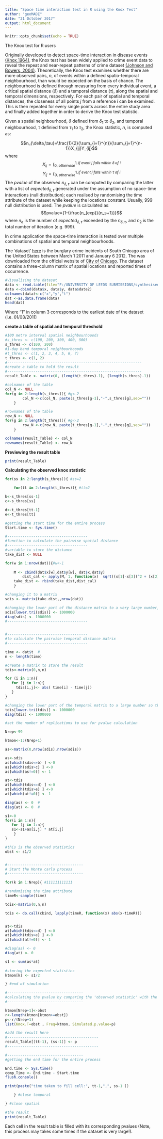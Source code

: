 ---
title: "Space time interaction test in R using the Knox Test"
author: "geoMADE"
date: "21 October 2017"
output: html_document
---

```{r setup, include=FALSE}
knitr::opts_chunk$set(echo = TRUE)
```

The Knox test for R users

Originally developed to detect space-time interaction in disease events [(Knox 1964)](https://www.ncbi.nlm.nih.gov/pmc/articles/PMC1058931/), the Knox test has been widely applied to crime event data to reveal the repeat and near-repeat patterns of crime dataset [(Johnson and Bowers, 2004)](https://academic.oup.com/bjc/article-abstract/44/1/55/380644). Theoretically, the Knox test examines whether there are more observed pairs, $n$, of events within a defined spatio-temporal neighbourhood, than would be expected on the basis of chance. The neighbourhood is defined through measuring from every individual event, a critical spatial distance $(\delta)$ and a temporal distance $(\tau)$, along the spatial and temporal dimensions, respectively. For each pair of spatial and temporal distances, the closeness of all points $j$ from a reference $i$ can be examined. This is then repeated for every single points across the entire study area and finally added together in order to derive the Knox test statistic. 

Given a spatial neighbourhood, $\delta$ defined from $\delta_1$ to $\delta_2$, and temporal neighbourhood, $\tau$ definied from $\tau_1$ to $\tau_2$, the Knox statistic, $n$, is computed as:

$$n_{\delta,\tau}=\frac{1}{2}{\sum_{i=1}^{n}}{\sum_{j=1}^{n-1}}X_{ij}Y_{ij}$$ where $$X_{ij}=\{_{0, ~otherwise}^{1, if ~event ~j ~falls ~within ~\delta ~of ~i}$$ $$Y_{ij}=\{_{0, ~otherwise}^{1, if ~event ~j ~falls ~within ~\tau ~of ~i}$$
The $pvalue$ of the observed $n_{\delta,\tau}$ can be computed by comparing the latter with a list of $expected_{\delta,\tau}$ generated under the assumption of no space-time interactions (null distribution); each realised by randomising the time attribute of the dataset while keeping the locations constant. Usually, 999 null distribution is used. The $pvalue$ is calculated as:
$$pvalue={1-{\frac{n_{exp}}{n_s+1}}}$$ 
where $n_e$ is the number of $expected_{\delta,\tau}$ exceeded by the $n_{\delta,\tau}$, and $n_2$ is the total number of iteration (e.g. 999). 

In crime application the space-time interaction is tested over multiple combinations of spatial and temporal neighbourhoods.


The 'dataset' [here]("\F:\\UNIVERSITY OF LEEDS SUBMISSIONS\synthesised data\rmarkdown\chicago_burglary.csv") is the burglary crime incidents of South Chicago area of the United States between March 1 2011 and January 6 2012. The was downloaded from the official website of [City of Chicago](https://data.cityofchicago.org/Public-Safety/Crimes-2001-to-present-Map/c4ep-ee5m). The dataset contains a three-column matrix of spatial locations and reported times of occurrence. 

```{r comment=NA}
#Visualising the dataset
data <- read.table(file="F:/UNIVERSITY OF LEEDS SUBMISSIONS/synthesised data/rmarkdown/chicago_burglary.csv", sep=",",head=T)
data <-cbind(data$x, data$y, data$date2)
colnames(data)<-c("x","y","t")
dat <-as.data.frame(data)
head(dat)
```    

Where "1" in column 3 corresponds to the earliest date of the dataset (i.e. 01/03/2011)


**create a table of spatial and temporal threshold**
```{r}
#100 metre interval spatial neighbourhooods
#s_thres <- c(100, 200, 300, 400, 500) 
s_thres <- c(100, 200)
#1-day band temporal neighbourhooods
#t_thres <- c(1, 2, 3, 4, 5, 6, 7) 
t_thres <- c(1, 2)
#--------------------------------------------------------------
#create a table to hold the result
#--------------------------------------------------------------
result_Table <- matrix(0, (length(t_thres)-1), (length(s_thres)-1))

#colnames of the table
col_N <- NULL
for(g in 2:length(s_thres)){ #g<-2
		col_N <-c(col_N, paste(s_thres[g-1],"-",s_thres[g],sep=""))
	}

#rownames of the table
row_N <- NULL
for(g in 2:length(t_thres)){ #g<-2
		row_N <-c(row_N, paste(t_thres[g-1],"-",t_thres[g],sep=""))
	}

colnames(result_Table) <- col_N
rownames(result_Table) <- row_N

```
**Previewing the result table**

```{r}
print(result_Table)
```

**Calculating the observed knox statistic**

```{r}

for(ss in 2:length(s_thres)){ #ss=2

	for(tt in 2:length(t_thres)){ #tt=2

b<-s_thres[ss-1]  
c<-s_thres[ss]  

d<-t_thres[tt-1]    
e<-t_thres[tt]  

#getting the start time for the entire process
Start.time <- Sys.time()

#-------------------------------------
#function to calculate the pairwise spatial distance
#-------------------------------------
#variable to store the distance
take_dist <- NULL

for(w in 1:nrow(dat)){#w<-1
	
	M <- cbind(dat$x[w],dat$y[w], dat$x,dat$y)
		dist_cal <- apply(M, 1, function(x)  sqrt((x[1]-x[3])^2 + (x[2]-x[4])^2) )
	take_dist <- rbind(take_dist,dist_cal)
	}

#changing it to a matrix
sdis <- matrix(take_dist,,nrow(dat))

#changing the lower part of the distance matrix to a very large number, so that they don't count in the calculation
sdis[lower.tri(sdis)] <- 1000000
diag(sdis) <- 1000000
#-------------------------------------


#-------------------------------------
#to calculate the pairwise temporal distance matrix
#-------------------------------------

time <- dat$t  #
n <- length(time)

#create a matrix to store the result
tdis<-matrix(0,n,n)

for (i in 1:n){
   for (j in 1:n){
     tdis[i,j]<- abs( time[i] - time[j])
   }
}

#changing the lower part of the temporal matrix to a large number so that they don't count
tdis[lower.tri(tdis)] <- 1000000
diag(tdis) <- 1000000

#set the number of replications to use for pvalue calculation

Nrep<-99

ktmon<-1:(Nrep+1)

as<-matrix(0,nrow(sdis),nrow(sdis))

as<-sdis
as[which(sdis<=b) ] <-0
as[which(sdis>c) ] <-0
as[which(as!=0)] <- 1

at<-tdis
at[which(tdis<=d) ] <-0
at[which(tdis>e) ] <-0
at[which(at!=0)] <- 1

diag(as) <- 0  # 
diag(at) <- 0  # 

s1<-0
for(i in 1:n){
   for (j in 1:n){
   s1<-s1+as[i,j] * at[i,j]
    }
}

#this is the observed statistics
obst <- s1/2


#-----------------------------------
# Start the Monte carlo process
#-----------------------------------

for(k in 1:Nrep){ #111111111111

#randomising the time attribute
timeR<-sample(time)

tdis<-matrix(0,n,n)

tdis <- do.call(cbind, lapply(timeR, function(x) abs(x-timeR)))


at<-tdis
at[which(tdis<=d) ] <-0
at[which(tdis>e) ] <-0
at[which(at!=0)] <- 1

#diag(as) <- 0
diag(at) <- 0

s1 <- sum(as*at)
 
#storing the expected statistics
ktmon[k] <- s1/2

} #end of simulation

#-----------------------------------
#calculating the pvalue by comparing the 'observed statistic' with the 'expected statistics'
#-----------------------------------

ktmon[Nrep+1]<-obst
r<-length(ktmon[ktmon>=obst])
p<-r/(Nrep+1)
list(Knox.T=obst , Freq=ktmon, Simulated.p.value=p)

#add the result here
#------------------------------------------
result_Table[(tt-1), (ss-1)] <- p
#------------------------------------------

#-----------------------------------
#getting the end time for the entire process

End.time <- Sys.time()
comp_Time <- End.time - Start.time 
flush.console()

print(paste("time taken to fill cell:", tt-1,",", ss-1 ))

	} #close temporal 

} #close spatial

#the result
print(result_Table)

```

Each cell in the result table is filled with its corresponding pvalues (Note, this process may takes some times if the dataset is very large!). 
